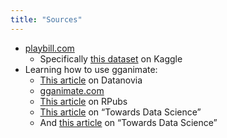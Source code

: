 ```yaml
---
title: "Sources"
---
```


* [playbill.com](https://www.playbill.com/) 
  * Specifically [this dataset](https://www.kaggle.com/datasets/praveensh/broadway-shows-data) on Kaggle
* Learning how to use gganimate: 
  - [This article](https://www.datanovia.com/en/blog/gganimate-how-to-create-plots-with-beautiful-animation-in-r/) on Datanovia 
  - [gganimate.com](https://gganimate.com/)
  - [This article](https://rpubs.com/jsmccid/animbetter) on RPubs
  - [This article](https://towardsdatascience.com/animating-your-data-visualizations-like-a-boss-using-r-f94ae20843e3) on "Towards Data Science"
  - And [this article](https://towardsdatascience.com/how-to-create-animated-plots-in-r-adf53a775961) on "Towards Data Science"
  
  